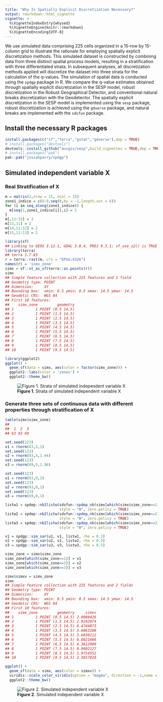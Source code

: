 ```yaml
---
title: "Why Is Spatially Explicit Discretization Necessary?"
output: rmarkdown::html_vignette
vignette: >
  %\VignetteIndexEntry{whysed}
  %\VignetteEngine{knitr::rmarkdown}
  %\VignetteEncoding{UTF-8}
---
```





We use simulated data comprising 225 cells organized in a 15-row by 15-column grid to illustrate the rationale for employing spatially explicit discretization methods. This simulated dataset is constructed by combining data from three distinct spatial process models, resulting in a stratification with three differentiated strata. In subsequent analyses, all discretization methods applied will discretize the dataset into three strata for the calculation of the q-values. The simulation of spatial data is conducted using the `spdgp` package in R. We compare the q-value estimates obtained through spatially explicit discretization in the SESP model, robust discretization in the Robust Geographical Detector, and conventional natural breaks discretization with the Geodetector. The spatially explicit discretization in the SESP model is implemented using the `sesp` package, robust discretization is achieved using the `gdverse` package, and natural breaks are implemented with the `sdsfun` package.

## Install the necessary R packages

```r
install.packages(c("sf","terra","gstat","gdverse"),dep = TRUE)
# install.packages("devtools")
devtools::install_github("ausgis/sesp",build_vignettes = TRUE,dep = TRUE)
# install.packages("pak")
pak::pak("josiahparry/spdgp")
```

## Simulated independent variable X

### Real Stratification of X


``` r
m = matrix(2,nrow = 15, ncol = 15)
zone1_indice = c(6:9,seq(8,by = -1,length.out = 6))
for (i in seq_along(zone1_indice)) {
  m[seq(1,zone1_indice[i]),i] = 1
}
m[,11:15] = 3
m[13,11] = 2
m[14,11:12] = 2
m[15,11:13] = 2

library(sf)
## Linking to GEOS 3.12.1, GDAL 3.8.4, PROJ 9.3.1; sf_use_s2() is TRUE
library(terra)
## terra 1.7.83
r = terra::rast(m, crs = "EPSG:4326")
names(r) = 'simx_zone'
simx = sf::st_as_sf(terra::as.points(r))
simx
## Simple feature collection with 225 features and 1 field
## Geometry type: POINT
## Dimension:     XY
## Bounding box:  xmin: 0.5 ymin: 0.5 xmax: 14.5 ymax: 14.5
## Geodetic CRS:  WGS 84
## First 10 features:
##    simx_zone         geometry
## 1          1 POINT (0.5 14.5)
## 2          1 POINT (1.5 14.5)
## 3          1 POINT (2.5 14.5)
## 4          1 POINT (3.5 14.5)
## 5          1 POINT (4.5 14.5)
## 6          1 POINT (5.5 14.5)
## 7          1 POINT (6.5 14.5)
## 8          1 POINT (7.5 14.5)
## 9          1 POINT (8.5 14.5)
## 10         1 POINT (9.5 14.5)

library(ggplot2)
ggplot() +
  geom_sf(data = simx, aes(color = factor(simx_zone))) +
  ggplot2::labs(color = 'zones') +
  ggplot2::theme_bw()
```

![**Figure 1**. Strata of simulated independent variable X](man/figures/whysed/real_stratification_x-1.png)

### Generate three sets of continuous data with different properties through stratification of X


``` r
table(simx$simx_zone)
## 
##  1  2  3 
## 63 93 69

set.seed(123)
v1 = rnorm(63,3,1)
set.seed(123)
v2 = rnorm(93,4,1.44)
set.seed(123)
v3 = rnorm(69,5,1.96)

set.seed(123)
u1 = rnorm(63,0,1)
set.seed(123)
u2 = rnorm(93,0,1)
set.seed(123)
u3 = rnorm(69,0,1)

listw1 = spdep::nb2listw(sdsfun::spdep_nb(simx[which(simx$simx_zone==1),]),
                         style = "W", zero.policy = TRUE)
listw2 = spdep::nb2listw(sdsfun::spdep_nb(simx[which(simx$simx_zone==2),]),
                         style = "W", zero.policy = TRUE)
listw3 = spdep::nb2listw(sdsfun::spdep_nb(simx[which(simx$simx_zone==3),]),
                         style = "W", zero.policy = TRUE)

v1 = spdgp::sim_sar(u1, v1, listw1, rho = 0.1)
v2 = spdgp::sim_sar(u2, v2, listw2, rho = 0.3)
v3 = spdgp::sim_sar(u3, v3, listw3, rho = 0.5)

simx_zone = simx$simx_zone
simx_zone[which(simx_zone==1)] = v1
simx_zone[which(simx_zone==2)] = v2
simx_zone[which(simx_zone==3)] = v3

simx$simxv = simx_zone
simx
## Simple feature collection with 225 features and 2 fields
## Geometry type: POINT
## Dimension:     XY
## Bounding box:  xmin: 0.5 ymin: 0.5 xmax: 14.5 ymax: 14.5
## Geodetic CRS:  WGS 84
## First 10 features:
##    simx_zone         geometry     simxv
## 1          1 POINT (0.5 14.5) 2.0080426
## 2          1 POINT (1.5 14.5) 2.9242074
## 3          1 POINT (2.5 14.5) 6.4744873
## 4          1 POINT (3.5 14.5) 3.6863108
## 5          1 POINT (4.5 14.5) 3.6830112
## 6          1 POINT (5.5 14.5) 6.8021666
## 7          1 POINT (6.5 14.5) 4.3612989
## 8          1 POINT (7.5 14.5) 0.9602127
## 9          1 POINT (8.5 14.5) 1.9754552
## 10         1 POINT (9.5 14.5) 2.3657828

ggplot() +
  geom_sf(data = simx, aes(color = simxv)) +
  viridis::scale_color_viridis(option = "magma", direction = -1,name = "simx") +
  ggplot2::theme_bw()
```

![**Figure 2**. Simulated independent variable X](man/figures/whysed/sim_x-1.png)

